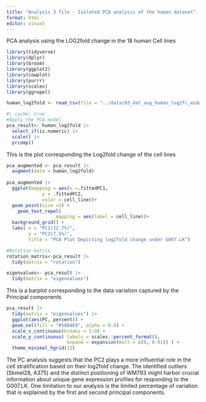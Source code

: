 ```yaml
---
title: "Analysis 3 file - Isolated PCA analysis of the human dataset"
format: html
editor: visual
---
```


PCA analysis using the LOG2fold change in the 18 human Cell lines

```r
library(tidyverse) 
library(dplyr)
library(broom) 
library(ggplot2)
library(cowplot) 
library(purrr)
library(scales)
library(ggrepel)

human_log2fold <- read_tsv(file = "../data/03_dat_aug_human_log2fc_wide.tsv.gz")
```

```r
#| cache: true
#Apply the PCA model
pca_result<- human_log2fold |> 
  select_if(is.numeric) |> 
  scale() |> 
  prcomp()
```

This is the plot corresponding the Log2fold change of the cell lines

```r
pca_augmented <- pca_result |>
  augment(data = human_log2fold) 
  
pca_augmented |>   
  ggplot(mapping = aes(x =.fittedPC1, 
             y = .fittedPC2, 
             color = cell_line))+
  geom_point(size =2) +
    geom_text_repel( 
                  mapping = aes(label = cell_line))+
  background_grid() + 
  labs( x = "PC1(12.7%)", 
        y = "PC2(7.5%)", 
        title = "PCA Plot Depicting log2fold change under G007.LK")

```

```r
#Rotation matrix
rotation_matrix<-pca_result |> 
  tidy(matrix = "rotation")
```

```r
eigenvalues<- pca_result |> 
  tidy(matrix = "eigenvalues")
```

This is a barplot corresponding to the data variation captured by the Principal components

```r
pca_result |> 
  tidy(matrix = "eigenvalues") |> 
  ggplot(aes(PC, percent)) + 
  geom_col(fill = "#56B4E9", alpha = 0.8) + 
  scale_x_continuous(breaks = 1:9) + 
  scale_y_continuous( labels = scales::percent_format(), 
                      expand = expansion(mult = c(0, 0.01)) ) + 
  theme_minimal_hgrid(12)

```

The PC analysis suggests that the PC2 plays a more influential role in the cell stratification based on their log2fold change. The identified outliers (Skmel28, A375) and the distinct positioning of WM793 might harbor crucial information about unique gene expression profiles for responding to the G007.LK. One limitation to our analysis is the limited percentage of variation that is explained by the first and second principal components.
